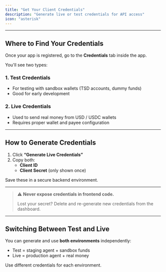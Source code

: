 ```yaml
---
title: "Get Your Client Credentials"
description: "Generate live or test credentials for API access"
icon: "asterisk"
---
```


---
## Where to Find Your Credentials

Once your app is registered, go to the **Credentials** tab inside the app.

You'll see two types:

### 1. **Test Credentials**

-   For testing with sandbox wallets (TSD accounts, dummy funds)
-   Good for early development

### 2. **Live Credentials**

-   Used to send real money from USD / USDC wallets
-   Requires proper wallet and payee configuration

---

## How to Generate Credentials

1. Click **“Generate Live Credentials”**
2. Copy both:
    - **Client ID**
    - **Client Secret** (only shown once)

Save these in a secure backend environment.

---

> ⚠️ **Never expose credentials in frontend code.**
>
> Lost your secret? Delete and re-generate new credentials from the dashboard.

---

## Switching Between Test and Live

You can generate and use **both environments** independently:

-   Test = staging agent + sandbox funds
-   Live = production agent + real money

Use different credentials for each environment.
